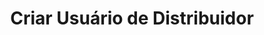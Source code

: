 ---
title: "Criar Usuário de Distribuidor"
api: "POST https://regis.app.byefive.com.br/rest/users"
description: "Cria um novo usuário com acesso ao dashboard de distribuidores"
---